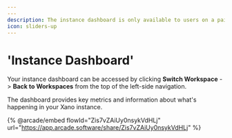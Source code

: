 ```yaml
---
---
description: The instance dashboard is only available to users on a paid plan.
icon: sliders-up
---
```


# 'Instance Dashboard'

Your instance dashboard can be accessed by clicking **Switch Workspace** -> **Back to Workspaces** from the top of the left-side navigation.

The dashboard provides key metrics and information about what's happening in your Xano instance.

{% @arcade/embed flowId="Zis7vZAiUy0nsykVdHLj" url="https://app.arcade.software/share/Zis7vZAiUy0nsykVdHLj" %}
